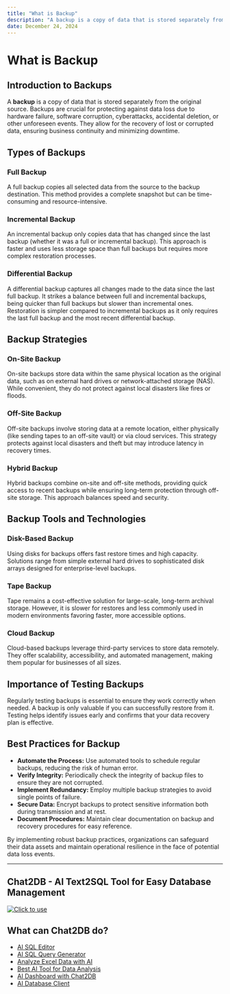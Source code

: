 ```yaml
---
title: "What is Backup"
description: "A backup is a copy of data that is stored separately from the original source. Backups are crucial for protecting against data loss due to hardware failure, software corruption, cyberattacks, accidental deletion, or other unforeseen events."
date: December 24, 2024
---
```


# What is Backup

## Introduction to Backups

A **backup** is a copy of data that is stored separately from the original source. Backups are crucial for protecting against data loss due to hardware failure, software corruption, cyberattacks, accidental deletion, or other unforeseen events. They allow for the recovery of lost or corrupted data, ensuring business continuity and minimizing downtime.

## Types of Backups

### Full Backup

A full backup copies all selected data from the source to the backup destination. This method provides a complete snapshot but can be time-consuming and resource-intensive.

### Incremental Backup

An incremental backup only copies data that has changed since the last backup (whether it was a full or incremental backup). This approach is faster and uses less storage space than full backups but requires more complex restoration processes.

### Differential Backup

A differential backup captures all changes made to the data since the last full backup. It strikes a balance between full and incremental backups, being quicker than full backups but slower than incremental ones. Restoration is simpler compared to incremental backups as it only requires the last full backup and the most recent differential backup.

## Backup Strategies

### On-Site Backup

On-site backups store data within the same physical location as the original data, such as on external hard drives or network-attached storage (NAS). While convenient, they do not protect against local disasters like fires or floods.

### Off-Site Backup

Off-site backups involve storing data at a remote location, either physically (like sending tapes to an off-site vault) or via cloud services. This strategy protects against local disasters and theft but may introduce latency in recovery times.

### Hybrid Backup

Hybrid backups combine on-site and off-site methods, providing quick access to recent backups while ensuring long-term protection through off-site storage. This approach balances speed and security.

## Backup Tools and Technologies

### Disk-Based Backup

Using disks for backups offers fast restore times and high capacity. Solutions range from simple external hard drives to sophisticated disk arrays designed for enterprise-level backups.

### Tape Backup

Tape remains a cost-effective solution for large-scale, long-term archival storage. However, it is slower for restores and less commonly used in modern environments favoring faster, more accessible options.

### Cloud Backup

Cloud-based backups leverage third-party services to store data remotely. They offer scalability, accessibility, and automated management, making them popular for businesses of all sizes.

## Importance of Testing Backups

Regularly testing backups is essential to ensure they work correctly when needed. A backup is only valuable if you can successfully restore from it. Testing helps identify issues early and confirms that your data recovery plan is effective.

## Best Practices for Backup

- **Automate the Process:** Use automated tools to schedule regular backups, reducing the risk of human error.
- **Verify Integrity:** Periodically check the integrity of backup files to ensure they are not corrupted.
- **Implement Redundancy:** Employ multiple backup strategies to avoid single points of failure.
- **Secure Data:** Encrypt backups to protect sensitive information both during transmission and at rest.
- **Document Procedures:** Maintain clear documentation on backup and recovery procedures for easy reference.

By implementing robust backup practices, organizations can safeguard their data assets and maintain operational resilience in the face of potential data loss events.

---

## Chat2DB - AI Text2SQL Tool for Easy Database Management

[![Click to use](/image/blog/chat2db.png)](https://app.chat2db.ai/)

## What can Chat2DB do?

- [AI SQL Editor](https://chat2db.ai/feature/AI%20SQL%20Editor)
- [AI SQL Query Generator](https://chat2db.ai/feature/AI%20SQL%20Query%20Generator)
- [Analyze Excel Data with AI](https://chat2db.ai/feature/Analyze%20Excel%20Data%20with%20AI)
- [Best AI Tool for Data Analysis](https://chat2db.ai/feature/Best%20AI%20Tool%20for%20Data%20Analysis)
- [AI Dashboard with Chat2DB](https://chat2db.ai/feature/AI%20Dashboard%20with%20Chat2DB)
- [AI Database Client](https://chat2db.ai/feature/AI%20Database%20Client)
